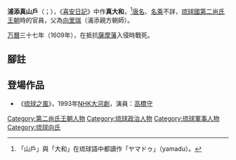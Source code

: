 {{primarysources|time=2009-06-30T05:34:04+00:00}}
'''浦添真山戶'''（{{ryu|r=真やまど|kn=マヤマドゥ|rm=Mayamadu|f=h}}；{{bd|？||1609年}}），《[[喜安日記|喜安日記]]》中作'''真大和'''，<ref>「山戶」與「大和」在琉球語中都讀作「ヤマドゥ」（yamadu）。</ref>[[唐名|唐名]]、[[名乘|名乘]]不詳，[[琉球國|琉球國]][[第二尚氏王朝|第二尚氏王朝]]時的官員，父為[[向里瑞|向里瑞]]（浦添親方朝師）。

[[万曆|万曆]]三十七年（1609年），在抵抗[[薩摩藩|薩摩藩]]入侵時戰死。
==腳註==
{{reflist}}

== 登場作品 ==
*《[[琉球之風|琉球之風]]》，1993年[[NHK大河劇|NHK大河劇]]，演員：[[高橋守|高橋守]]

[[Category:第二尚氏王朝人物|Category:第二尚氏王朝人物]]
[[Category:琉球政治人物|Category:琉球政治人物]]
[[Category:琉球軍事人物|Category:琉球軍事人物]]
[[Category:琉球向氏|Category:琉球向氏]]